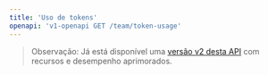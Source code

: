 ```yaml
---
title: 'Uso de tokens'
openapi: 'v1-openapi GET /team/token-usage'
---
```


> Observação: Já está disponível uma [versão v2 desta API](/pt-BR/api-reference/endpoint/token-usage) com recursos e desempenho aprimorados.